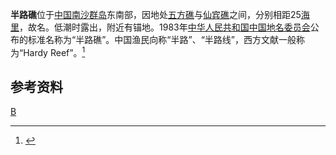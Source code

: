 {{Infobox Disputed Islands
| plural = yes
| name             =半路礁
| image name       = 
| image caption    = 
| image size       = 
| locator map      = {{Location map+|Spratly_Islands|float=center|width=300|caption=半路礁的位置 
|places={{location map~ |Spratly_Islands|marksize=6 |lat=10.1333333|long=116.133333|label='''半路礁''' |position=bottom}}
}}
| map_custom       = yes
| native name      = 
| native name link = 
| other_names         = Sakay（[[他加祿語|他加祿語]]）
| location         = [[南海|南海]]
| coordinates      = {{Coord|10|08||N|116|08||E|display=inline,title}}
| archipelago      = [[南沙群岛|南沙群岛]]
| total islands    = 
| major islands    = 
| area             =
| length           =
| width            =
| coastline        =
| highest mount    = 
| elevation        = 
| country 1 claim                 = {{ROC}}
| country 1 claim divisions title = 區
| country 1 claim divisions       = [[高雄市|高雄市]][[旗津區|旗津區]]
| country claim                 = {{PRC}}
| country claim divisions title = [[地級市|地級市]]
| country claim divisions       = [[海南省|海南省]][[三沙市|三沙市]]
| country 2 claim                       = {{PHL}}
| country 2 claim divisions title   = 市
| country 2 claim divisions         =  [[民马罗巴区|民马罗巴区]][[巴拉望省|巴拉望省]][[卡拉延市|卡拉延市]]
| country 3 claim                 = {{VNM}}
| country 3 claim divisions title = 县
| country 3 claim divisions       = [[慶和省|慶和省]][[长沙岛县|长沙岛县]]
| population       = 
| population as of = 
| density          = 
| ethnic groups    = 
| additional info  =
}}
'''半路礁'''位于[[中国|中国]][[南沙群岛|南沙群岛]]东南部，因地处[[五方礁|五方礁]]与[[仙宾礁|仙宾礁]]之间，分别相距25[[海里|海里]]，故名。低潮时露出，附近有锚地。1983年[[中华人民共和国|中华人民共和国]][[中国地名委员会|中国地名委员会]]公布的标准名称为“半路礁”。中国渔民向称“半路”、“半路线”，西方文献一般称为“Hardy Reef”。<ref>{{cite book zh |author=广东省地名委员会 |title=《南海诸岛地名资料汇编》 |format=M |edition=1 |location=广州 |publisher=广东省地图出版社 |date=1987 |pages=201 |id= ISBN 80522-023-9}}</ref>
==参考资料==
{{reflist}}


{{South China Sea Islands}}

[[Category:南沙群岛|B]]